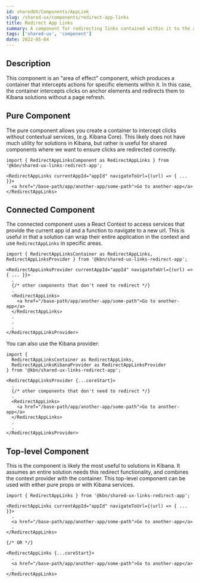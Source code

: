 ```yaml
---
id: sharedUX/Components/AppLink
slug: /shared-ux/components/redirect-app-links
title: Redirect App Links
summary: A component for redirecting links contained within it to the appropriate Kibana solution without a page refresh.
tags: ['shared-ux', 'component']
date: 2022-05-04
---
```


## Description

This component is an "area of effect" component, which produces a container that intercepts actions for specific elements within it.  In this case, the container intercepts clicks on anchor elements and redirects them to Kibana solutions without a page refresh.

## Pure Component

The pure component allows you create a container to intercept clicks without contextual services, (e.g. Kibana Core).  This likely does not have much utility for solutions in Kibana, but rather is useful for shared components where we want to ensure clicks are redirected correctly.

```tsx
import { RedirectAppLinksComponent as RedirectAppLinks } from '@kbn/shared-ux-links-redirect-app';

<RedirectAppLinks currentAppId="appId" navigateToUrl={(url) => { ... }}>
  <a href="/base-path/app/another-app/some-path">Go to another-app</a>
</RedirectAppLinks>
```

## Connected Component

The connected component uses a React Context to access services that provide the current app id and a function to navigate to a new url.  This is useful in that a solution can wrap their entire application in the context and use `RedirectAppLinks` in specific areas.

```tsx
import { RedirectAppLinksContainer as RedirectAppLinks, RedirectAppLinksProvider } from '@kbn/shared-ux-links-redirect-app';

<RedirectAppLinksProvider currentAppId="appId" navigateToUrl={(url) => { ... }}>
  .
  {/* other components that don't need to redirect */}
  .
  <RedirectAppLinks>
    <a href="/base-path/app/another-app/some-path">Go to another-app</a>
  </RedirectAppLinks>
  .
  .
  .
</RedirectAppLinksProvider>
```

You can also use the Kibana provider:

```tsx
import { 
  RedirectAppLinksContainer as RedirectAppLinks, 
  RedirectAppLinksKibanaProvider as RedirectAppLinksProvider 
} from '@kbn/shared-ux-links-redirect-app';

<RedirectAppLinksProvider {...coreStart}>
  .
  {/* other components that don't need to redirect */}
  .
  <RedirectAppLinks>
    <a href="/base-path/app/another-app/some-path">Go to another-app</a>
  </RedirectAppLinks>
  .
  .
</RedirectAppLinksProvider>
```

## Top-level Component

This is the component is likely the most useful to solutions in Kibana.  It assumes an entire solution needs this redirect functionality, and combines the context provider with the container.  This top-level component can be used with either pure props or with Kibana services.

```tsx
import { RedirectAppLinks } from '@kbn/shared-ux-links-redirect-app';

<RedirectAppLinks currentAppId="appId" navigateToUrl={(url) => { ... }}>
  .
  <a href="/base-path/app/another-app/some-path">Go to another-app</a>
  .
</RedirectAppLinks>

{/* OR */}

<RedirectAppLinks {...coreStart}>
  .
  <a href="/base-path/app/another-app/some-path">Go to another-app</a>
  .
</RedirectAppLinks>
```
